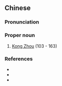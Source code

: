 ==Chinese==
{{zh-forms}}

===Pronunciation===
{{zh-pron
|m=Kǒng Zhòu
|cat=pn
}}

===Proper noun===
{{zh-proper noun}}

# [[w:Kong Zhou (Eastern Han)|Kong Zhou]] (103 - 163)

===References===
* {{pedialite|Kong Zhou (Eastern Han)}}
* {{cite-web
|url=http://baike.baidu.com/view/1111906.htm
|title=孔宙
|work=Baidu Online Encyclopedia
|language=Mandarin
|accessdate=2009-04-25}}
* {{cite-book
|last=Luo
|first=Guanzhong
|authorlink=w:Luo Guanzhong
|coauthors=
|year=
|title=[[s:Romance of the Three Kingdoms/Chapter 11#3|Romance of the Three Kingdoms/Chapter 11]]
|language=Mandarin
|publisher=
|location=
}}